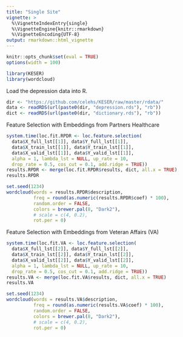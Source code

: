 ```yaml
---
title: "Single Site"
vignette: >
  %\VignetteIndexEntry{single}
  %\VignetteEngine{knitr::rmarkdown}
  %\VignetteEncoding{UTF-8}
output: rmarkdown::html_vignette
---
```


```r
knitr::opts_chunk$set(eval = TRUE)
options(width = 100)
```

```r
library(KESER)
library(wordcloud)
```

Load the depression data into R.

```r
dir <- "https://github.com/celehs/KESER/raw/master/rdata/"
data <- readRDS(url(paste0(dir, "depression.rds"), "rb"))
dict <- readRDS(url(paste0(dir, "dictionary.rds"), "rb"))
```

Feature Selection with Embeddings from Partners Healthcare 

```r
system.time(loc.fit.RPDR <- loc.feature.selection(
  data$X_full_lst[[1]], data$Y_full_lst[[1]],
  data$X_train_lst[[1]], data$Y_train_lst[[1]], 
  data$X_valid_lst[[1]], data$Y_valid_lst[[1]],
  alpha = 1, lambda_lst = NULL, up_rate = 10, 
  drop_rate = 0.5, cos_cut = 0.1, add.ridge = TRUE))
results.RPDR <- merge(loc.fit.RPDR$results, dict, all.x = TRUE)
results.RPDR
```

```r
set.seed(1234)
wordcloud(words = results.RPDR$description,
          freq = round(as.numeric(results.RPDR$coef) * 100),
          random.order = FALSE,
          colors = brewer.pal(8, "Dark2"),
          # scale = c(4, 0.2),
          rot.per = 0)
```

Feature Selection with Embeddings from Veteran Affairs (VA)

```r
system.time(loc.fit.VA <- loc.feature.selection(
  data$X_full_lst[[2]], data$Y_full_lst[[2]],
  data$X_train_lst[[2]], data$Y_train_lst[[2]], 
  data$X_valid_lst[[2]], data$Y_valid_lst[[2]],
  alpha = 1, lambda_lst = NULL, up_rate = 10, 
  drop_rate = 0.5, cos_cut = 0.1, add.ridge = TRUE))
results.VA <- merge(loc.fit.VA$results, dict, all.x = TRUE)
results.VA
```

```r
set.seed(1234)
wordcloud(words = results.VA$description,
          freq = round(as.numeric(results.VA$coef) * 100),
          random.order = FALSE,
          colors = brewer.pal(8, "Dark2"),
          # scale = c(4, 0.2),
          rot.per = 0)
```
